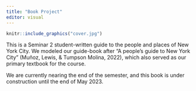 ```yaml
---
title: "Book Project"
editor: visual
---
```


::: {.column-margin}

```r
knitr::include_graphics("cover.jpg")
```

:::

This is a Seminar 2 student-written guide to the people and places of New York City. We modeled our guide-book after "A people's guide to New York City" (Muñoz, Lewis, & Tumpson Molina, 2022), which also served as our primary textbook for the course. 

We are currently nearing the end of the semester, and this book is under construction until the end of May 2023. 